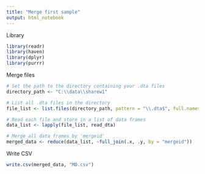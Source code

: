 ```yaml
---
title: "Merge first sample"
output: html_notebook
---
```


Library
```r
library(readr)
library(haven)
library(dplyr)
library(purrr)

```

Merge files
```r
# Set the path to the directory containing your .dta files
directory_path <- "C:\\data\\sharew1"

# List all .dta files in the directory
file_list <- list.files(directory_path, pattern = "\\.dta$", full.names = TRUE)

# Read each file and store in a list of data frames
data_list <- lapply(file_list, read_dta)

# Merge all data frames by 'mergeid'
merged_data <- reduce(data_list, ~full_join(.x, .y, by = "mergeid"))

```


Write CSV
```r
write.csv(merged_data, "MD.csv")
```
